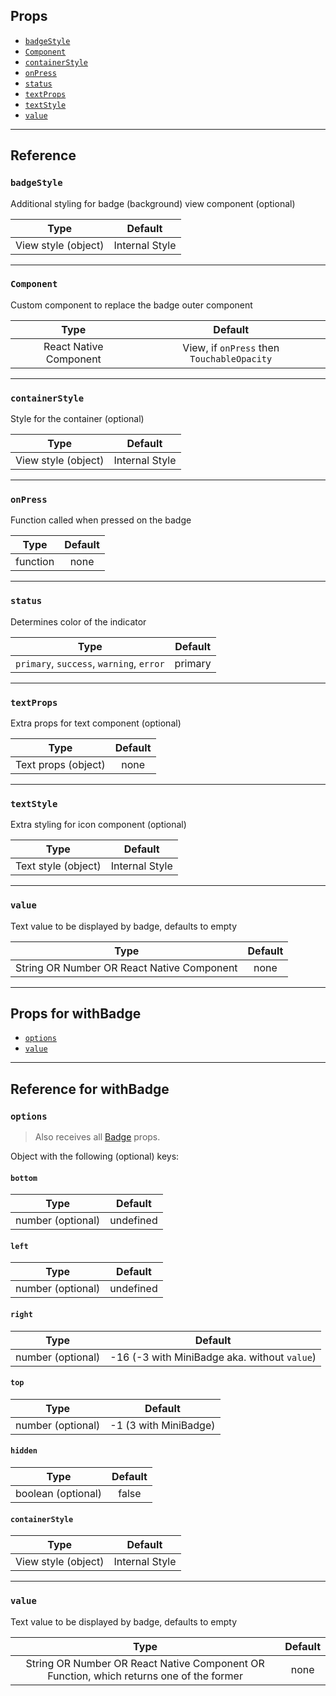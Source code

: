 ## Props

- [`badgeStyle`](#badgestyle)
- [`Component`](#Component)
- [`containerStyle`](#containerstyle)
- [`onPress`](#onpress)
- [`status`](#status)
- [`textProps`](#textprops)
- [`textStyle`](#textstyle)
- [`value`](#value)

---

## Reference

### `badgeStyle`

Additional styling for badge (background) view component (optional)

|        Type         |    Default     |
| :-----------------: | :------------: |
| View style (object) | Internal Style |

---

### `Component`

Custom component to replace the badge outer component

|          Type          |                  Default                   |
| :--------------------: | :----------------------------------------: |
| React Native Component | View, if `onPress` then `TouchableOpacity` |

---

### `containerStyle`

Style for the container (optional)

|        Type         |    Default     |
| :-----------------: | :------------: |
| View style (object) | Internal Style |

---

### `onPress`

Function called when pressed on the badge

|   Type   | Default |
| :------: | :-----: |
| function |  none   |

---

### `status`

Determines color of the indicator

|                   Type                   | Default |
| :--------------------------------------: | :-----: |
| `primary`, `success`, `warning`, `error` | primary |

---

### `textProps`

Extra props for text component (optional)

|        Type         | Default |
| :-----------------: | :-----: |
| Text props (object) |  none   |

---

### `textStyle`

Extra styling for icon component (optional)

|        Type         |    Default     |
| :-----------------: | :------------: |
| Text style (object) | Internal Style |

---

### `value`

Text value to be displayed by badge, defaults to empty

|                    Type                    | Default |
| :----------------------------------------: | :-----: |
| String OR Number OR React Native Component |  none   |

---

## Props for withBadge

- [`options`](#options)
- [`value`](#value)

---

## Reference for withBadge

### `options`

> Also receives all
> [Badge](badge.md#props) props.

Object with the following (optional) keys:

#### `bottom`

|       Type        |  Default  |
| :---------------: | :-------: |
| number (optional) | undefined |

#### `left`

|       Type        |  Default  |
| :---------------: | :-------: |
| number (optional) | undefined |

#### `right`

|       Type        |                   Default                    |
| :---------------: | :------------------------------------------: |
| number (optional) | -16 (-3 with MiniBadge aka. without `value`) |

#### `top`

|       Type        |        Default        |
| :---------------: | :-------------------: |
| number (optional) | -1 (3 with MiniBadge) |

#### `hidden`

|        Type        | Default |
| :----------------: | :-----: |
| boolean (optional) |  false  |

#### `containerStyle`

|        Type         |    Default     |
| :-----------------: | :------------: |
| View style (object) | Internal Style |

---

### `value`

Text value to be displayed by badge, defaults to empty

|                                          Type                                           | Default |
| :-------------------------------------------------------------------------------------: | :-----: |
| String OR Number OR React Native Component OR Function, which returns one of the former |  none   |
